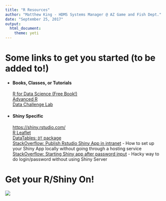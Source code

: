 ```yaml
---
title: "R Resources"
author: "Matthew King - HDMS Systems Manager @ AZ Game and Fish Dept."
date: "September 25, 2017"
output: 
  html_document:
    theme: yeti
---
```


# Some links to get you started (to be added to!)


* #### Books, Classes, or Tutorials
[R for Data Science (Free Book!)](http://r4ds.had.co.nz/)  
[Advanced R](https://adv-r.hadley.nz/)  
[Data Challenge Lab](https://dcl-2017-04.github.io/curriculum/)

* #### Shiny Specific
[https://shiny.rstudio.com/](https://shiny.rstudio.com/)  
[R Leaflet](https://rstudio.github.io/leaflet/)  
[DataTables: `DT` package](https://rstudio.github.io/DT/)  
[StackOverflow: Publish Rstudio Shiny App in intranet](https://stackoverflow.com/questions/23750096/publish-rstudio-shiny-app-in-intranet) - How to set up your Shiny App locally without going through a hosting service  
[StackOverflow: Starting Shiny app after password input](https://stackoverflow.com/questions/28987622/starting-shiny-app-after-password-input) - Hacky way to do login/password without using Shiny Server


# Get your R/Shiny On!
![](img/shiny.gif)